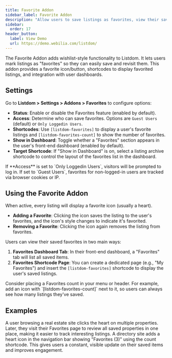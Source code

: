 ```yaml
---
title: Favorite Addon
sidebar_label: Favorite Addon
description: "Allow users to save listings as favorites, view their saved listings, and display favorite counts."
sidebar:
  order: 17
header_button:
  label: View Demo
  url: https://demo.webilia.com/listdom/
---
```


The Favorite Addon <Badge text="Pro" /> adds wishlist-style functionality to Listdom. It lets users mark listings as "favorites" so they can easily save and revisit them. This addon provides a favorite icon/button, shortcodes to display favorited listings, and integration with user dashboards.

## Settings
Go to **Listdom > Settings > Addons > Favorites** to configure options:

- **Status**: Enable or disable the Favorites feature (enabled by default).
- **Access**: Determine who can save favorites. Options are `Guest Users` (default) or `Only Loggedin Users`.
- **Shortcodes**: Use `[listdom-favorites]` to display a user's favorite listings and `[listdom-favorites-count]` to show the number of favorites.
- **Show in Dashboard**: Toggle whether a "Favorites" section appears in the user's front-end dashboard (enabled by default).
- **Target Shortcode**: If "Show in Dashboard" is on, select a listing archive shortcode to control the layout of the favorites list in the dashboard.

<Aside type="note">
If **Access** is set to `Only Loggedin Users`, visitors will be prompted to log in. If set to `Guest Users`, favorites for non-logged-in users are tracked via browser cookies or IP.
</Aside>

## Using the Favorite Addon
When active, every listing will display a favorite icon (usually a heart).

- **Adding a Favorite**: Clicking the icon saves the listing to the user's favorites, and the icon's style changes to indicate it's favorited.
- **Removing a Favorite**: Clicking the icon again removes the listing from favorites.

Users can view their saved favorites in two main ways:
1.  **Favorites Dashboard Tab**: In their front-end dashboard, a "Favorites" tab will list all saved items.
2.  **Favorites Shortcode Page**: You can create a dedicated page (e.g., "My Favorites") and insert the `[listdom-favorites]` shortcode to display the user's saved listings.

<Aside type="tip">
Consider placing a Favorites count in your menu or header. For example, add an icon with `[listdom-favorites-count]` next to it, so users can always see how many listings they've saved.
</Aside>

## Examples
<CardGrid>
  <Card title="Personal Wishlist">
    A user browsing a real estate site clicks the heart on multiple properties. Later, they visit their Favorites page to review all saved properties in one place, making it easier to track interesting listings.
  </Card>
  <Card title="Favorites Counter in Header">
    A directory site adds a heart icon in the navigation bar showing "Favorites (3)" using the count shortcode. This gives users a constant, visible update on their saved items and improves engagement.
  </Card>
</CardGrid>

<LinkCard title="Listdom Documentation" href="https://api.webilia.com/go/listdom-docs/" />